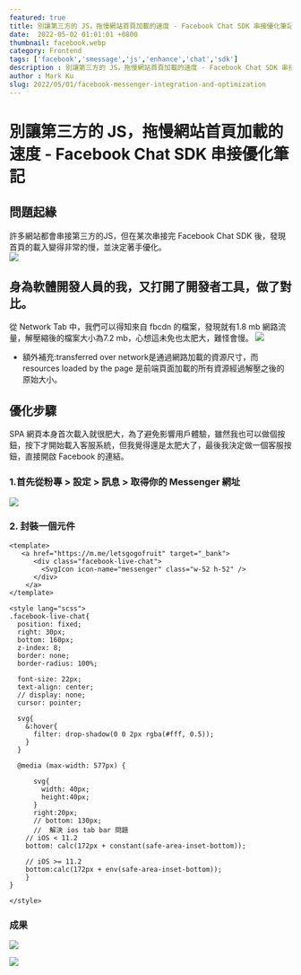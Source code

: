 ```yaml
---
featured: true
title: 別讓第三方的 JS，拖慢網站首頁加載的速度 - Facebook Chat SDK 串接優化筆記
date:  2022-05-02 01:01:01 +0800
thumbnail: facebook.webp
category: Frontend
tags: ['facebook','smessage','js','enhance','chat','sdk']
description : 別讓第三方的 JS，拖慢網站首頁加載的速度 - Facebook Chat SDK 串接優化筆記
author : Mark Ku
slug: 2022/05/01/facebook-messenger-integration-and-optimization
---
```

# 別讓第三方的 JS，拖慢網站首頁加載的速度 - Facebook Chat SDK 串接優化筆記

## 問題起緣
許多網站都會串接第三方的JS，但在某次串接完 Facebook Chat SDK 後，發現首頁的載入變得非常的慢，並決定著手優化。  
![](https://i.imgur.com/kKwQycR.png)  

## 身為軟體開發人員的我，又打開了開發者工具，做了對比。
從 Network Tab 中，我們可以得知來自 fbcdn 的檔案，發現就有1.8 mb 網路流量，解壓縮後的檔案大小為7.2 mb，心想這未免也太肥大，難怪會慢。
![](https://i.imgur.com/8lvdlTg.png)

* 額外補充:transferred over network是通過網路加載的資源尺寸，而resources loaded by the page 是前端頁面加載的所有資源經過解壓之後的原始大小。

## 優化步驟
SPA 網頁本身首次載入就很肥大，為了避免影響用戶體驗，雖然我也可以做個按鈕，按下才開始載入客服系統，但我覺得還是太肥大了，最後我決定做一個客服按鈕，直接開啟 Facebook 的連結。

### 1.首先從粉專 > 設定 > 訊息 > 取得你的 Messenger 網址

![](https://i.imgur.com/abuia8H.png)

### 2. 封裝一個元件

```
<template>
   <a href="https://m.me/letsgogofruit" target="_bank">
      <div class="facebook-live-chat">
        <SvgIcon icon-name="messenger" class="w-52 h-52" />
      </div>
    </a>
</template>

<style lang="scss">
.facebook-live-chat{
  position: fixed;
  right: 30px;
  bottom: 160px;
  z-index: 8;
  border: none;
  border-radius: 100%;  
  
  font-size: 22px;
  text-align: center;
  // display: none;  
  cursor: pointer;

  svg{
    &:hover{
      filter: drop-shadow(0 0 2px rgba(#fff, 0.5));
    }
  }

  @media (max-width: 577px) {
    
      svg{
        width: 40px;
        height:40px;
      }  
      right:20px;  
      // bottom: 130px;
      //  解決 ios tab bar 問題
    // iOS < 11.2
    bottom: calc(172px + constant(safe-area-inset-bottom));

    // iOS >= 11.2
    bottom:calc(172px + env(safe-area-inset-bottom));
    }  
}

</style>
```

### 成果
![](https://i.imgur.com/4hDB5SR.png)

![](https://i.imgur.com/C6yr0yz.png)